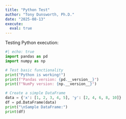 ```yaml
---
title: "Python Test"
author: "Tony Dunsworth, Ph.D."
date: "2025-08-13"
execute: 
  eval: true
---
```


Testing Python execution:

```python
#| echo: true
import pandas as pd
import numpy as np

# Test basic functionality
print("Python is working!")
print(f"Pandas version: {pd.__version__}")
print(f"NumPy version: {np.__version__}")

# Create a simple DataFrame
data = {'x': [1, 2, 3, 4, 5], 'y': [2, 4, 6, 8, 10]}
df = pd.DataFrame(data)
print("\nSample DataFrame:")
print(df)
```
